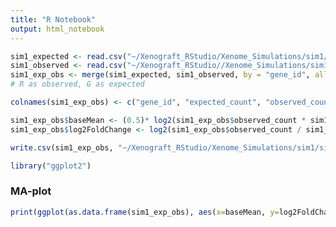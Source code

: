 ---
title: "R Notebook"
output: html_notebook
---


```{r}
sim1_expected <- read.csv("~/Xenograft_RStudio/Xenome_Simulations/sim1/sim1_expected_gene_id_count.csv")
sim1_observed <- read.csv("~/Xenograft_RStudio//Xenome_Simulations/sim1/sim1_observed_gene_id_count.csv")
sim1_exp_obs <- merge(sim1_expected, sim1_observed, by = "gene_id", all.x = T)
# R as observed, G as expected

colnames(sim1_exp_obs) <- c("gene_id", "expected_count", "observed_count")

sim1_exp_obs$baseMean <- (0.5)* log2(sim1_exp_obs$observed_count * sim1_exp_obs$expected_count) # A
sim1_exp_obs$log2FoldChange <- log2(sim1_exp_obs$observed_count / sim1_exp_obs$expected_count) # M - observed/expected-simulated (theoretical)

write.csv(sim1_exp_obs, "~/Xenograft_RStudio/Xenome_Simulations/sim1/sim1_exp_obs_gene_count.csv", row.names = FALSE)

library("ggplot2")
```

### MA-plot
```{r}
print(ggplot(as.data.frame(sim1_exp_obs), aes(x=baseMean, y=log2FoldChange)) + ggtitle("[Sim1] 60mil reads, 0.50 G.F, deconvolution using Xenome (pancreatic sim.)") + geom_point(size = 1.5, alpha = 1/5) + theme_classic() + geom_hline(yintercept=0, colour="blue3", linetype="dashed") + stat_smooth(se = FALSE, method = "loess", color = "red3") + theme_classic()+ scale_x_continuous(limits=c(0, 20)))

```
```{r}

```


